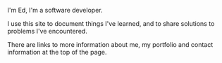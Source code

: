 I'm Ed, I'm a software developer.

I use this site to document things I've learned, and to share solutions to problems I've encountered.

There are links to more information about me, my portfolio and contact information at the top of the page.
